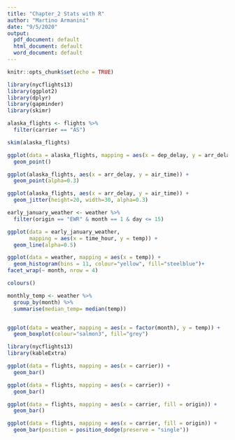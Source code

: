```yaml
---
title: "Chapter_2 Stats with R"
author: "Martino Armanini"
date: "9/5/2020"
output:
  pdf_document: default
  html_document: default
  word_document: default
---
```


```r
knitr::opts_chunk$set(echo = TRUE)
```

```r
library(nycflights13)
library(ggplot2)
library(dplyr)
library(gapminder)
library(skimr)
```

```r
alaska_flights <- flights %>% 
  filter(carrier == "AS")

skim(alaska_flights)
```

```r

ggplot(data = alaska_flights, mapping = aes(x = dep_delay, y = arr_delay)) + 
  geom_point()

```
```r

ggplot(alaska_flights, aes(x = arr_delay, y = air_time)) + 
  geom_point(alpha=0.3)

```

```r

ggplot(alaska_flights, aes(x = arr_delay, y = air_time)) + 
  geom_jitter(height=20, width=30, alpha=0.3)

```
```r

early_january_weather <- weather %>% 
  filter(origin == "EWR" & month == 1 & day <= 15)

ggplot(data = early_january_weather, 
       mapping = aes(x = time_hour, y = temp)) +
  geom_line(alpha=0.5)

```

```r

ggplot(data = weather, mapping = aes(x = temp)) +
  geom_histogram(bins = 11, colour="yellow", fill="steelblue")+
facet_wrap(~ month, nrow = 4)

colours()


```
```r

monthly_temp <- weather %>%
  group_by(month) %>%
  summarise(median_temp= median(temp))


ggplot(data = weather, mapping = aes(x = factor(month), y = temp)) +
  geom_boxplot(colour="salmon3", fill="grey")

```

```r
library(nycflights13)
library(kableExtra)

ggplot(data = flights, mapping = aes(x = carrier)) +
  geom_bar()


```

```r

ggplot(data = flights, mapping = aes(x = carrier)) + 
  geom_bar()

ggplot(data = flights, mapping = aes(x = carrier, fill = origin)) +
  geom_bar()

```

```r

ggplot(data = flights, mapping = aes(x = carrier, fill = origin)) +
  geom_bar(position = position_dodge(preserve = "single"))

```


